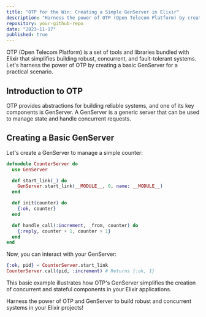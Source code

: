 ```yaml
---
title: "OTP for the Win: Creating a Simple GenServer in Elixir"
description: "Harness the power of OTP (Open Telecom Platform) by creating a basic GenServer for a real-world scenario."
repository: your-github-repo
date: "2023-11-17"
published: true
---
```


OTP (Open Telecom Platform) is a set of tools and libraries bundled with Elixir that simplifies building robust, concurrent, and fault-tolerant systems. Let's harness the power of OTP by creating a basic GenServer for a practical scenario.

## Introduction to OTP

OTP provides abstractions for building reliable systems, and one of its key components is GenServer. A GenServer is a generic server that can be used to manage state and handle concurrent requests.

## Creating a Basic GenServer

Let's create a GenServer to manage a simple counter:

```elixir
defmodule CounterServer do
  use GenServer

  def start_link(_) do
    GenServer.start_link(__MODULE__, 0, name: __MODULE__)
  end

  def init(counter) do
    {:ok, counter}
  end

  def handle_call(:increment, _from, counter) do
    {:reply, counter + 1, counter + 1}
  end
end
```

Now, you can interact with your GenServer:

```elixir
{:ok, pid} = CounterServer.start_link
CounterServer.call(pid, :increment) # Returns {:ok, 1}
```

This basic example illustrates how OTP's GenServer simplifies the creation of concurrent and stateful components in your Elixir applications.

Harness the power of OTP and GenServer to build robust and concurrent systems in your Elixir projects!
